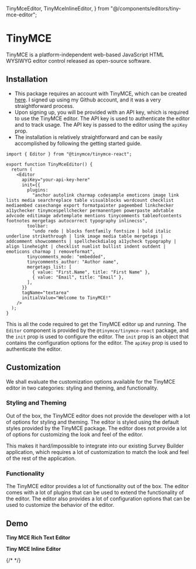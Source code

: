   TinyMceEditor,
  TinyMceInlineEditor,
} from "@/components/editors/tiny-mce-editor";

# TinyMCE

TinyMCE is a platform-independent web-based JavaScript HTML WYSIWYG editor control released as open-source software.

## Installation

- This package requires an account with TinyMCE, which can be created [here](https://www.tiny.cloud/auth/login/). I signed up using my Github account, and it was a very straightforward process.
- Upon signing up, you will be provided with an API key, which is required to use the TinyMCE editor. The API key is used to authenticate the editor and to track usage. The API key is passed to the editor using the `apiKey` prop.
- The installation is relatively straightforward and can be easily accomplished by following the getting started guide.

```tsx
import { Editor } from "@tinymce/tinymce-react";

export function TinyMceEditor() {
  return (
    <Editor
      apiKey="your-api-key-here"
      init={{
        plugins:
          "anchor autolink charmap codesample emoticons image link lists media searchreplace table visualblocks wordcount checklist mediaembed casechange export formatpainter pageembed linkchecker a11ychecker tinymcespellchecker permanentpen powerpaste advtable advcode editimage advtemplate mentions tinycomments tableofcontents footnotes mergetags autocorrect typography inlinecss",
        toolbar:
          "undo redo | blocks fontfamily fontsize | bold italic underline strikethrough | link image media table mergetags | addcomment showcomments | spellcheckdialog a11ycheck typography | align lineheight | checklist numlist bullist indent outdent | emoticons charmap | removeformat",
        tinycomments_mode: "embedded",
        tinycomments_author: "Author name",
        mergetags_list: [
          { value: "First.Name", title: "First Name" },
          { value: "Email", title: "Email" },
        ],
      }}
      tagName="textarea"
      initialValue="Welcome to TinyMCE!"
    />
  );
}
```

This is all the code required to get the TinyMCE editor up and running. The `Editor` component is provided by the `@tinymce/tinymce-react` package, and the `init` prop is used to configure the editor. The `init` prop is an object that contains the configuration options for the editor. The `apiKey` prop is used to authenticate the editor.

## Customization

We shall evaluate the customization options available for the TinyMCE editor in two categories: styling and theming, and functionality.

### Styling and Theming

Out of the box, the TinyMCE editor does not provide the developer with a lot of options for styling and theming. The editor is styled using the default styles provided by the TinyMCE package. The editor does not provide a lot of options for customizing the look and feel of the editor.

This makes it hard/impossible to integrate into our existing Survey Builder application, which requires a lot of customization to match the look and feel of the rest of the application.

### Functionality

The TinyMCE editor provides a lot of functionality out of the box. The editor comes with a lot of plugins that can be used to extend the functionality of the editor. The editor also provides a lot of configuration options that can be used to customize the behavior of the editor.

## Demo

**Tiny MCE Rich Text Editor**

<TinyMceEditor />

**Tiny MCE Inline Editor**

{/* <TinyMceInlineEditor /> */}
